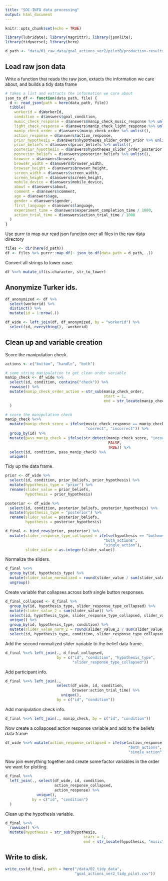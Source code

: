 ```yaml
---
title: "SOC-INFO data processing"
output: html_document
---
```


```r
knitr::opts_chunk$set(echo = TRUE)
```

```r
library(lubridate); library(magrittr); library(jsonlite); 
library(tidyverse); library(here)
```

```r
d_path <- "data/01_raw_data/goal_actions_ver2/pilotB/production-results/"
```

## Load raw json data

Write a function that reads the raw json, extacts the information we care about, and builds a tidy data frame

```r
# takes a list and extracts the information we care about
json_to_df <- function(data_path, file) {
  d <- read_json(path = here(data_path, file))
  tibble(
    workerid = d$WorkerId, 
    condition = d$answers$goal_condition,
    music_check_response = d$answers$manip_check_music_response %>% unlist(),
    light_check_response = d$answers$manip_check_light_response %>% unlist(),
    manip_check_order = d$answers$manip_check_order %>% unlist(),
    action_response = d$answers$action_response,
    prior_hypothesis = d$answers$hypotheses_slider_order_prior %>% unlist(),
    prior_beliefs = d$answers$prior_beliefs %>% unlist(),
    posterior_hypothesis = d$answers$hypotheses_slider_order_posterior %>% unlist(),
    posterior_beliefs = d$answers$posterior_beliefs %>% unlist(),
    browser = d$answers$browser,
    browser_width = d$answers$browser_width,
    browser_height = d$answers$browser_height,
    screen_width = d$answers$screen_width,
    screen_height = d$answers$screen_height,
    mobile_device = d$answers$mobile_device,
    about = d$answers$about,
    comment = d$answers$comment,
    age = d$answers$age,
    gender = d$answers$gender,
    first_language = d$answers$language,
    experiment_time = d$answers$experiment_completion_time / 1000,
    action_trial_time = d$answers$action_trial_time / 1000
  )
}
```

Use purrr to map our read json function over all files in the raw data directory

```r
files <- dir(here(d_path))
df <- files %>% purrr::map_df(~ json_to_df(data_path = d_path, .)) 
```

Convert all strings to lower case.

```r
df %<>% mutate_if(is.character, str_to_lower)
```

## Anonymize Turker ids. 

```r
df_anonymized <- df %>% 
  select(workerid) %>% 
  distinct() %>% 
  mutate(id = 1:nrow(.)) 

df_wide <- left_join(df, df_anonymized, by = "workerid") %>% 
  select(id, everything(), -workerid)
```

## Clean up and variable creation

Score the manipulation check.

```r
actions <- c("button", "handle", "both")

# some string manipulation to get clean order variable
manip_check <- df_wide %>% 
  select(id, condition, contains("check")) %>% 
  rowwise() %>% 
  mutate(manip_check_order_action = str_sub(manip_check_order, 
                                            start = 1, 
                                            end = str_locate(manip_check_order, "music")[1] - 1)
  )

# score the manipulation check
manip_check %<>% 
  mutate(manip_check_score = ifelse(music_check_response == manip_check_order_action,
                                    "correct", "incorrect")) %>% 
  group_by(id) %>% 
  mutate(pass_manip_check = ifelse(str_detect(manip_check_score, "incorrect"),
                                              FALSE,
                                              TRUE)) %>% 
  select(id, condition, pass_manip_check) %>% 
  unique()
```

Tidy up the data frame.

```r
prior <- df_wide %>% 
  select(id, condition, prior_beliefs, prior_hypothesis) %>% 
  mutate(hypothesis_type = "prior") %>% 
  rename(slider_value = prior_beliefs,
         hypothesis = prior_hypothesis)

posterior <- df_wide %>% 
  select(id, condition, posterior_beliefs, posterior_hypothesis) %>% 
  mutate(hypothesis_type = "posterior") %>% 
  rename(slider_value = posterior_beliefs,
         hypothesis = posterior_hypothesis)

d_final <- bind_rows(prior, posterior) %>% 
  mutate(slider_response_type_collapsed = ifelse(hypothesis == "bothmusiclight", 
                                            "both_actions", 
                                            "single_action"),
         slider_value = as.integer(slider_value))
```

Normalize the sliders.

```r
d_final %<>% 
  group_by(id, hypothesis_type) %>% 
  mutate(slider_value_normalized = round(slider_value / sum(slider_value), 3)) %>% 
  ungroup()
```

Create variable that collapses across both single button responses.

```r
d_final_collapsed <- d_final %>% 
  group_by(id, hypothesis_type, slider_response_type_collapsed) %>% 
  mutate(slider_value_2 = sum(slider_value)) %>% 
  select(id, hypothesis_type, slider_response_type_collapsed, slider_value_2, condition) %>% 
  unique() %>% 
  group_by(id, hypothesis_type, condition) %>% 
  mutate(slider_value_norm_2 = round(slider_value_2 / sum(slider_value_2), 3)) %>% 
  select(id, hypothesis_type, condition, slider_response_type_collapsed, slider_value_norm_2)
```

Add the second normalized slider variable to the belief data frame.

```r
d_final %<>% left_join(., d_final_collapsed,
                       by = c("id", "condition", "hypothesis_type",
                              "slider_response_type_collapsed"))
```

Add participant info.

```r
d_final %<>% left_join(., 
                       select(df_wide, id, condition, 
                              browser:action_trial_time) %>% 
                         unique(),
                       by = c("id", "condition"))
```

Add manipulation check info.

```r
d_final %<>% left_join(., manip_check, by = c("id", "condition"))
```

Now create a collaposed action response variable and add to the beliefs data frame

```r
df_wide %<>% mutate(action_response_collapsed = ifelse(action_response == "both", 
                                                       "both_actions", 
                                                       "single_action"))
```

Now join everything together and create some factor variables in the order we want for plotting.

```r
d_final %<>%
  left_join(., select(df_wide, id, condition, 
                      action_response_collapsed, 
                      action_response) %>% 
              unique(),
            by = c("id", "condition")
  )
```

Clean up the hypothesis variable.

```r
d_final %<>%
  rowwise() %>% 
  mutate(hypothesis = str_sub(hypothesis, 
                                   start = 1, 
                                   end = str_locate(hypothesis, "music")[1] - 1))
```

## Write to disk. 

```r
write_csv(d_final, path = here("/data/02_tidy_data", 
                               "goal_actions_ver2_tidy_pilot.csv"))
```

